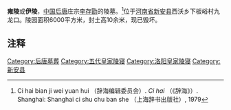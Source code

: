 '''雍陵'''或'''伊陵'''，[[中国|中国]][[后唐|后唐]]庄宗[[李存勖|李存勖]]的陵墓。<ref>Ci hai bian ji wei yuan hui （辞海编辑委员会）. ''Ci hai'' （《辞海》）. Shanghai: Shanghai ci shu chu ban she （上海辞书出版社）, 1979</ref>位于[[河南省|河南省]][[新安县|新安县]]西沃乡下板峪村九龙口。陵园面积6000平方米，封土高10余米，现已毁坏。

==注释==
{{Reflist|25em}}

[[Category:后唐墓葬|Category:后唐墓葬]]
[[Category:五代皇家陵寝|Category:五代皇家陵寝]]
[[Category:洛阳皇家陵寝|Category:洛阳皇家陵寝]]
[[Category:新安县|Category:新安县]]